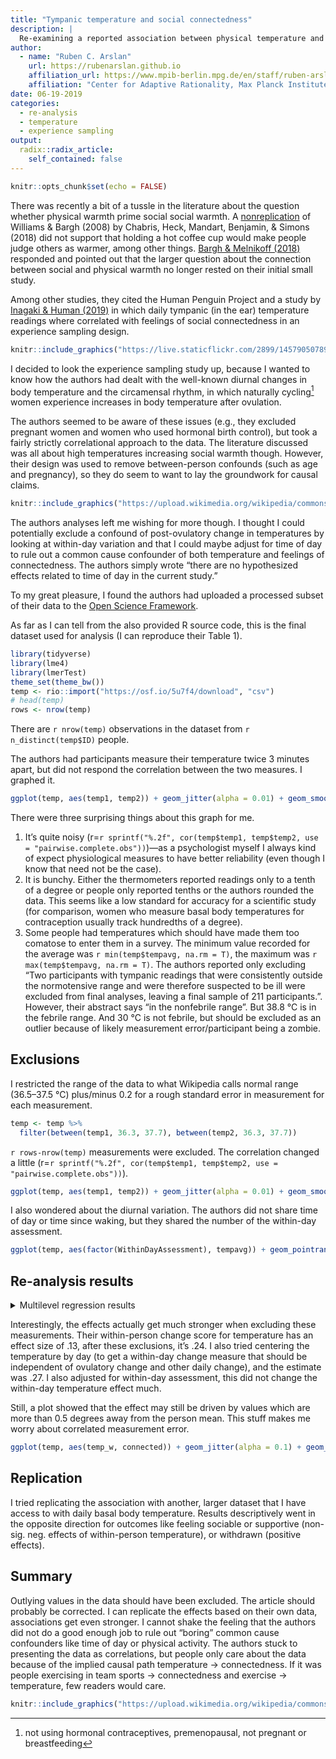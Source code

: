 ```yaml
---
title: "Tympanic temperature and social connectedness"
description: |
  Re-examining a reported association between physical temperature and social connectedness.
author:
  - name: "Ruben C. Arslan"
    url: https://rubenarslan.github.io
    affiliation_url: https://www.mpib-berlin.mpg.de/en/staff/ruben-arslan
    affiliation: "Center for Adaptive Rationality, Max Planck Institute for Human Development, Berlin"
date: 06-19-2019
categories: 
  - re-analysis
  - temperature
  - experience sampling
output:
  radix::radix_article:
    self_contained: false
---
```



```r
knitr::opts_chunk$set(echo = FALSE)
```

There was recently a bit of a tussle in the literature about the question whether physical warmth prime social social warmth.
A [nonreplication](https://econtent.hogrefe.com/doi/abs/10.1027/1864-9335/a000361) of Williams & Bargh (2008) by Chabris, Heck, Mandart, Benjamin, & Simons (2018) did not support that holding a hot coffee cup would make people judge others as warmer, among other things. 
[Bargh & Melnikoff (2018)](https://econtent.hogrefe.com/doi/abs/10.1027/1864-9335/a000387) responded and pointed out that the larger question about the connection between social and physical warmth no longer rested on their initial small study. 

Among other studies, they cited the Human Penguin Project and a study by [Inagaki & Human (2019)](https://psycnet.apa.org/fulltext/2019-31329-001.html) in which daily tympanic (in the ear) temperature readings where correlated with feelings of social connectedness in an experience sampling design.

```r
knitr::include_graphics("https://live.staticflickr.com/2899/14579050789_7a1623171a_o_d.jpg")
```

I decided to look the experience sampling study up, because I wanted to know how the authors had dealt with the well-known diurnal changes in body temperature and the circamensal rhythm, in which naturally cycling^[not using hormonal contraceptives, premenopausal, not pregnant or breastfeeding] women experience increases in body temperature after ovulation. 

The authors seemed to be aware of these issues (e.g., they excluded pregnant women and women who used hormonal birth control), but took a fairly strictly correlational approach to the data. The literature discussed was all about high temperatures increasing social warmth though. However, their design was used to remove between-person confounds (such as age and pregnancy), so they do seem to want to lay the groundwork for causal claims.

<aside>
```r
knitr::include_graphics("https://upload.wikimedia.org/wikipedia/commons/0/05/Body_Temp_Variation.png")
```
</aside>

The authors analyses left me wishing for more though. I thought I could potentially exclude a confound of post-ovulatory change in temperatures by looking at within-day variation and that I could maybe adjust for time of day to rule out a common cause confounder of both temperature and feelings of connectedness. The authors simply wrote "there are no hypothesized effects related to time of day in the current study."

To my great pleasure, I found the authors had uploaded a processed subset of their data to the [Open Science Framework](https://osf.io/at6d8/).

As far as I can tell from the also provided R source code, this is the final dataset used for analysis (I can reproduce their Table 1).


```r
library(tidyverse)
library(lme4)
library(lmerTest)
theme_set(theme_bw())
temp <- rio::import("https://osf.io/5u7f4/download", "csv")
# head(temp)
rows <- nrow(temp)
```

There are `r nrow(temp)` observations in the dataset from `r n_distinct(temp$ID)` people.

The authors had participants measure their temperature twice 3 minutes apart, but did not respond the correlation between the two measures. I graphed it.

```r
ggplot(temp, aes(temp1, temp2)) + geom_jitter(alpha = 0.01) + geom_smooth()
```

There were three surprising things about this graph for me. 

1. It's quite noisy (r=`r sprintf("%.2f", cor(temp$temp1, temp$temp2, use = "pairwise.complete.obs"))`)—as a psychologist myself I always kind of expect physiological measures to have better reliability (even though I know that need not be the case). 
2. It is bunchy. Either the thermometers reported readings only to a tenth of a degree or people only reported tenths or the authors rounded the data. This seems like a low standard for accuracy for a scientific study (for comparison, women who measure basal body temperatures for contraception usually track hundredths of a degree).
3. Some people had temperatures which should have made them too comatose to enter them in a survey. The minimum value recorded for the average was `r min(temp$tempavg, na.rm = T)`, the maximum was  `r max(temp$tempavg, na.rm = T)`. The authors reported only excluding "Two participants with tympanic readings that were consistently outside the normotensive range and were therefore suspected to be ill were excluded from final analyses, leaving a final sample of 211 participants.". However, their abstract says "in the nonfebrile range". But 38.8 °C is in the febrile range. And 30 °C is not febrile, but should be excluded as an outlier because of likely measurement error/participant being a zombie.

## Exclusions

I restricted the range of the data to what Wikipedia calls normal range (36.5–37.5 °C) plus/minus 0.2 for a rough standard error in measurement for each measurement.

```r
temp <- temp %>% 
  filter(between(temp1, 36.3, 37.7), between(temp2, 36.3, 37.7))
```

`r rows-nrow(temp)` measurements were excluded. The correlation changed a little (r=`r sprintf("%.2f", cor(temp$temp1, temp$temp2, use = "pairwise.complete.obs"))`).

```r
ggplot(temp, aes(temp1, temp2)) + geom_jitter(alpha = 0.01) + geom_smooth()
```

I also wondered about the diurnal variation. The authors did not share time of day or time since waking, but they shared the number of the within-day assessment.

```r
ggplot(temp, aes(factor(WithinDayAssessment), tempavg)) + geom_pointrange(stat = 'summary')
```

## Re-analysis results
<details><summary>Multilevel regression results</summary>
```r
temp <- temp %>% 
  group_by(ID) %>% 
  mutate(temp_b = mean(tempavg, na.rm = T),
         temp_w = tempavg - temp_b) %>% 
    group_by(ID, Day) %>% 
  mutate(temp_b_day = mean(tempavg, na.rm = T),
         temp_w_day = tempavg - temp_b_day)
ggplot(temp, aes(tempavg, connected)) + geom_jitter(alpha = 0.01) + geom_smooth()


summary(lmer(tempavg ~  (1 | ID) + (1 | ID:Day), temp))
summary(lmer(connected ~  temp_b + temp_w  + (1 | ID) + (1 | ID:Day), temp))
summary(lmer(connected ~  temp_b + temp_b_day + temp_w_day + (1 | ID) + (1 | ID:Day), temp))
summary(lmer(connected ~  temp_b + temp_b_day + temp_w_day + factor(WithinDayAssessment) + (1 | ID) + (1 | ID:Day), temp))
```

</details>

Interestingly, the effects actually get much stronger when excluding these measurements. Their within-person change score for temperature has an effect size of .13, after these exclusions, it's .24. I also tried centering the temperature by day (to get a within-day change measure that should be independent of ovulatory change and other daily change), and the estimate was .27. I also adjusted for within-day assessment, this did not change the within-day temperature effect much.

Still, a plot showed that the effect may still be driven by values which are more than 0.5 degrees away from the person mean. This stuff makes me worry about correlated measurement error.

```r
ggplot(temp, aes(temp_w, connected)) + geom_jitter(alpha = 0.1) + geom_smooth() + geom_smooth(method = "lm")
```

## Replication
I tried replicating the association with another, larger dataset that I have access to with daily basal body temperature. Results descriptively went in the opposite direction for outcomes like feeling sociable or supportive (non-sig. neg. effects of within-person temperature), or withdrawn (positive effects). 

## Summary

Outlying values in the data should have been excluded. The article should probably be corrected. I can replicate the effects based on their own data, associations get even stronger. I cannot shake the feeling that the authors did not do a good enough job to rule out "boring" common cause confounders like time of day or physical activity. The authors stuck to presenting the data as correlations, but people only care about the data because of the implied causal path temperature -> connectedness. If it was people exercising in team sports -> connectedness and exercise -> temperature, few readers would care.


```r
knitr::include_graphics("https://upload.wikimedia.org/wikipedia/commons/a/a3/Aptenodytes_forsteri_-Snow_Hill_Island%2C_Antarctica_-adults_and_juvenile-8.jpg")
```
